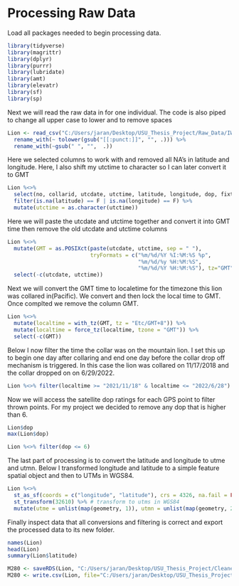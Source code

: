 # Processing Raw Data

Load all packages needed to begin processing data.

```r

library(tidyverse)
library(magrittr)
library(dplyr)
library(purrr)
library(lubridate)
library(amt)
library(elevatr)
library(sf)
library(sp)

```

Next we will read the raw data in for one individual. The code is also piped to change all upper case to lower and to remove spaces

```r

Lion <- read_csv("C:/Users/jaran/Desktop/USU_Thesis_Project/Raw_Data/IWS_Lions/FromDave/M280_GPS_Collar31756_20230112141501.csv", locale=locale(encoding="latin1")) %>% 
  rename_with(~ tolower(gsub("[[:punct:]]", "", .))) %>% 
  rename_with(~gsub(" ", "",  .))

```

Here we selected columns to work with and removed all NA's in latitude and longitude. Here, I also shift my utctime to character so I can later convert it to GMT


```r

Lion %<>%
  select(no, collarid, utcdate, utctime, latitude, longitude, dop, fixtype) %>%
  filter(is.na(latitude) == F | is.na(longitude) == F) %>%
  mutate(utctime = as.character(utctime))

```


Here we will paste the utcdate and utctime together and convert it into GMT time then remove the old utcdate and utctime columns

```r

Lion %<>% 
  mutate(GMT = as.POSIXct(paste(utcdate, utctime, sep = " "), 
                          tryFormats = c("%m/%d/%Y %I:%M:%S %p",              
                                         "%m/%d/%y %H:%M:%S", 
                                         "%m/%d/%Y %H:%M:%S"), tz="GMT")) %>%  
  select(-c(utcdate, utctime))    

```


Next we will convert the GMT time to localetime for the timezone this lion was collared in(Pacific). We convert and then lock the local time to GMT. Once complted we remove the column GMT. 

```r

Lion %<>% 
  mutate(localtime = with_tz(GMT, tz = "Etc/GMT+8")) %>% 
  mutate(localtime = force_tz(localtime, tzone = "GMT")) %>%
  select(-c(GMT))


```


Below I now filter the time the collar was on the mountain lion. I set this up to begin one day after collaring and end one day before the collar drop off mechanism is triggered. In this case the lion was collared on 11/17/2018 and the collar dropped on on 6/29/2022.

```r

Lion %<>% filter(localtime >= "2021/11/18" & localtime <= "2022/6/28")

```

Now we will access the satellite dop ratings for each GPS point to filter thrown points. For my project we decided to remove any dop that is higher than 6. 

```r

Lion$dop
max(Lion$dop)

Lion %<>% filter(dop <= 6)

```

The last part of processing is to convert the latitude and longitude to utme and utmn. Below I transformed longitude and latitude to a simple feature spatial object and then to UTMs in WGS84.

```r

Lion %<>%
  st_as_sf(coords = c("longitude", "latitude"), crs = 4326, na.fail = FALSE, remove = FALSE) %>% # transform to simple feature spatial object
  st_transform(32610) %>% # transform to utms in WGS84
  mutate(utme = unlist(map(geometry, 1)), utmn = unlist(map(geometry, 2)))

```

Finally inspect data that all conversions and filtering is correct and export the processed data to its new folder.

```r
names(Lion)
head(Lion)
summary(Lion$latitude) 

M280 <- saveRDS(Lion, "C:/Users/jaran/Desktop/USU_Thesis_Project/Cleaned_Data/ProcessedData/California/M280.rds")
M280 <- write.csv(Lion, file="C:/Users/jaran/Desktop/USU_Thesis_Project/Cleaned_Data/ProcessedData/California/M280.csv")


```







